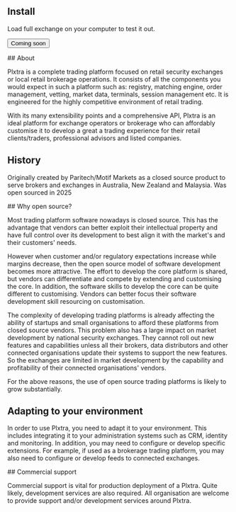 ---
---


## Install

Load full exchange on your computer to test it out.

<button>Coming soon</button>

<AltMainBackground>
## About

Plxtra is a complete trading platform focused on retail security exchanges or local retail brokerage operations. It consists of all the components you would expect in such a platform such as: registry, matching engine, order management, vetting, market data, terminals, session management etc. It is engineered for the highly competitive environment of retail trading. <MoreSvg href="/overviews/exchange-or-brokerage/" />

With its many extensibility points and a comprehensive API, Plxtra is an ideal platform for exchange operators or brokerage who can affordably customise it to develop a great a trading experience for their retail clients/traders, professional advisors and listed companies.
</AltMainBackground>

## History
Originally created by Paritech/Motif Markets as a closed source product to serve brokers and exchanges in Australia, New Zealand and Malaysia.  Was open sourced in 2025 <MoreSvg href="/about/history/" />

<AltMainBackground>
## Why open source?

Most trading platform software nowadays is closed source. This has the advantage that vendors can better exploit their intellectual property and have full control over its development to best align it with the market's and their customers' needs.

However when customer and/or regulatory expectations increase while margins decrease, then the open source model of software development becomes more attractive.  The effort to develop the core platform is shared, but vendors can differentiate and compete by extending and customising the core.  In addition, the software skills to develop the core can be quite different to customising.  Vendors can better focus their software development skill resourcing on customisation.

The complexity of developing trading platforms is already affecting the ability of startups and small organisations to afford these platforms from closed source vendors.  This problem also has a large impact on market development by national security exchanges.  They cannot roll out new features and capabilities unless all their brokers, data distributors and other connected organisations update their systems to support the new features.  So the exchanges are limited in market development by the capability and profitability of their connected organisations' vendors.

For the above reasons, the use of open source trading platforms is likely to grow substantially.
</AltMainBackground>

## Adapting to your environment

In order to use Plxtra, you need to adapt it to your environment. This includes integrating it to your administration systems such as CRM, identity and monitoring. In addition, you may need to configure or develop specific extensions.  For example, if used as a brokerage trading platform, you may also need to configure or develop feeds to connected exchanges. <MoreSvg href="/overviews/adapting-to-your-environment/" />

<AltMainBackground>
## Commercial support

Commercial support is vital for production deployment of a Plxtra.  Quite likely, development services are also required.  All organisation are welcome to provide support and/or development services around Plxtra. <MoreSvg href="/solutions/commercial-support/" />
</AltMainBackground>
